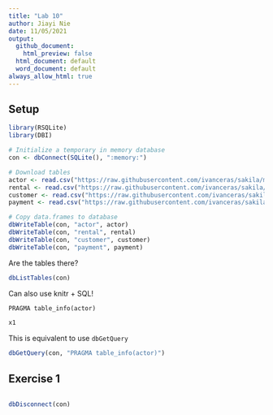 ```yaml
---
title: "Lab 10"
author: Jiayi Nie
date: 11/05/2021
output:
  github_document: 
    html_preview: false
  html_document: default
  word_document: default
always_allow_html: true
---
```

## Setup

```r
library(RSQLite)
library(DBI)

# Initialize a temporary in memory database
con <- dbConnect(SQLite(), ":memory:")

# Download tables
actor <- read.csv("https://raw.githubusercontent.com/ivanceras/sakila/master/csv-sakila-db/actor.csv")
rental <- read.csv("https://raw.githubusercontent.com/ivanceras/sakila/master/csv-sakila-db/rental.csv")
customer <- read.csv("https://raw.githubusercontent.com/ivanceras/sakila/master/csv-sakila-db/customer.csv")
payment <- read.csv("https://raw.githubusercontent.com/ivanceras/sakila/master/csv-sakila-db/payment_p2007_01.csv")

# Copy data.frames to database
dbWriteTable(con, "actor", actor)
dbWriteTable(con, "rental", rental)
dbWriteTable(con, "customer", customer)
dbWriteTable(con, "payment", payment)

```

Are the tables there?

```r
dbListTables(con)

```

Can also use knitr + SQL!

```sql
PRAGMA table_info(actor)
```

```r
x1
```

This is equivalent to use `dbGetQuery`

```r
dbGetQuery(con, "PRAGMA table_info(actor)")
```


## Exercise 1

```r

```


```r
dbDisconnect(con)
```

